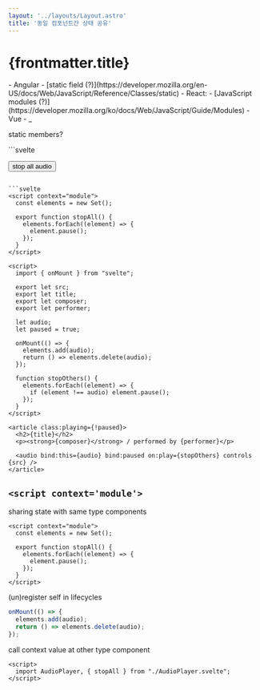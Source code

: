 ```yaml
---
layout: '../layouts/Layout.astro'
title: '동일 컴포넌트간 상태 공유'
---
```



# {frontmatter.title}

<Compare>
- Angular
    - [static field (?)](https://developer.mozilla.org/en-US/docs/Web/JavaScript/Reference/Classes/static)
- React: 
    - [JavaScript modules (?)](https://developer.mozilla.org/ko/docs/Web/JavaScript/Guide/Modules)
- Vue
    - _
</Compare>

static members?

<ComponentAndCode>
<App slot='component' client:load />
```svelte
<script>
  import AudioPlayer, { stopAll } from "./AudioPlayer.svelte";
</script>

<button on:click={stopAll}> stop all audio </button>

<!-- https://musopen.org/music/9862-the-blue-danube-op-314/ -->
<AudioPlayer
  src="https://sveltejs.github.io/assets/music/strauss.mp3"
  title="The Blue Danube Waltz"
  composer="Johann Strauss"
  performer="European Archive"
/>

<!-- https://musopen.org/music/43775-the-planets-op-32/ -->
<AudioPlayer
  src="https://sveltejs.github.io/assets/music/holst.mp3"
  title="Mars, the Bringer of War"
  composer="Gustav Holst"
  performer="USAF Heritage of America Band"
/>

<!-- https://musopen.org/music/8010-3-gymnopedies/ -->
<AudioPlayer
  src="https://sveltejs.github.io/assets/music/satie.mp3"
  title="Gymnopédie no. 1"
  composer="Erik Satie"
  performer="Prodigal Procrastinator"
/>

<!-- https://musopen.org/music/2567-symphony-no-5-in-c-minor-op-67/ -->
<AudioPlayer
  src="https://sveltejs.github.io/assets/music/beethoven.mp3"
  title="Symphony no. 5 in Cm, Op. 67 - I. Allegro con brio"
  composer="Ludwig van Beethoven"
  performer="European Archive"
/>

<!-- https://musopen.org/music/43683-requiem-in-d-minor-k-626/ -->
<AudioPlayer
  src="https://sveltejs.github.io/assets/music/mozart.mp3"
  title="Requiem in D minor, K. 626 - III. Sequence - Lacrymosa"
  composer="Wolfgang Amadeus Mozart"
  performer="Markus Staab"
/>
```

```svelte
<script context="module">
  const elements = new Set();

  export function stopAll() {
    elements.forEach((element) => {
      element.pause();
    });
  }
</script>

<script>
  import { onMount } from "svelte";

  export let src;
  export let title;
  export let composer;
  export let performer;

  let audio;
  let paused = true;

  onMount(() => {
    elements.add(audio);
    return () => elements.delete(audio);
  });

  function stopOthers() {
    elements.forEach((element) => {
      if (element !== audio) element.pause();
    });
  }
</script>

<article class:playing={!paused}>
  <h2>{title}</h2>
  <p><strong>{composer}</strong> / performed by {performer}</p>

  <audio bind:this={audio} bind:paused on:play={stopOthers} controls {src} />
</article>
```
</ComponentAndCode>

## `<script context='module'>`

sharing state with same type components

```svelte
<script context="module">
  const elements = new Set();

  export function stopAll() {
    elements.forEach((element) => {
      element.pause();
    });
  }
</script>
```

(un)register self in lifecycles

```ts
onMount(() => {
  elements.add(audio);
  return () => elements.delete(audio);
});
```

call context value at other type component

```svelte
<script>
  import AudioPlayer, { stopAll } from "./AudioPlayer.svelte";
</script>
```